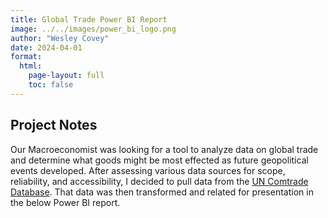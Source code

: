 ```yaml
---
title: Global Trade Power BI Report
image: ../../images/power_bi_logo.png
author: "Wesley Covey"
date: 2024-04-01
format:
  html:
    page-layout: full
    toc: false
---
```


## Project Notes
Our Macroeconomist was looking for a tool to analyze data on global trade and determine what goods might be most effected as future geopolitical events developed. After assessing various data sources for scope, reliability, and accessibility, I decided to pull data from the <a href="https://comtradeplus.un.org/" target="_blank">UN Comtrade Database</a>. That data was then transformed and related for presentation in the below Power BI report.



<script>
  const isMobile = window.innerWidth <= 768;
  const iframeHeight = isMobile ? 800 : 700;

document.write(`
    <iframe 
      title="Global Trade Report"
      src="https://app.powerbi.com/view?r=eyJrIjoiMjNiODk5YjMtOTM4Mi00MGZiLTkwZWMtM2ZiYTVlZTFlYjk4IiwidCI6IjhhMTk4ODczLTRmZWMtNGU3Ni04MTgyLWNhNDc5ZWRiYmQ2MCIsImMiOjZ9"
      width="100%"
      height="${iframeHeight}" 
      frameborder="0" 
      allowFullScreen="true">
    </iframe>
`);
</script>